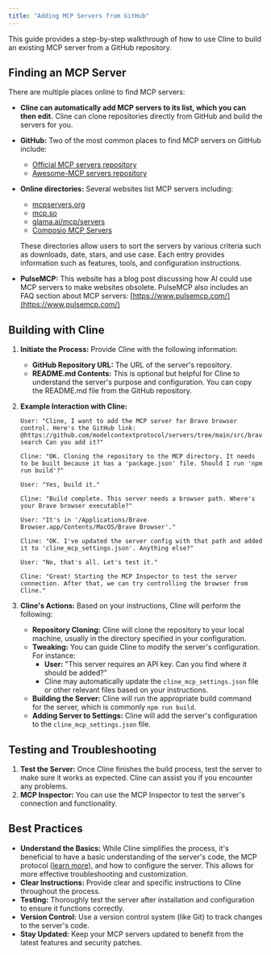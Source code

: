 ```yaml
---
title: "Adding MCP Servers from GitHub"
---
```


This guide provides a step-by-step walkthrough of how to use Cline to build an existing MCP server from a GitHub repository.

## **Finding an MCP Server**

There are multiple places online to find MCP servers:

-   **Cline can automatically add MCP servers to its list, which you can then edit.** Cline can clone repositories directly from GitHub and build the servers for you.
-   **GitHub:** Two of the most common places to find MCP servers on GitHub include:
    -   [Official MCP servers repository](https://github.com/modelcontextprotocol/servers)
    -   [Awesome-MCP servers repository](https://github.com/punkpeye/awesome-mcp-servers)
-   **Online directories:** Several websites list MCP servers including:

    -   [mcpservers.org](https://mcpservers.org/)
    -   [mcp.so](https://mcp.so/)
    -   [glama.ai/mcp/servers](https://glama.ai/mcp/servers)
    -   [Composio MCP Servers](https://mcp.composio.dev/)

    These directories allow users to sort the servers by various criteria such as downloads, date, stars, and use case. Each entry provides information such as features, tools, and configuration instructions.

-   **PulseMCP:** This website has a blog post discussing how AI could use MCP servers to make websites obsolete. PulseMCP also includes an FAQ section about MCP servers: [https://www.pulsemcp.com/](https://www.pulsemcp.com/)

## **Building with Cline**

1. **Initiate the Process:** Provide Cline with the following information:
    - **GitHub Repository URL:** The URL of the server's repository.
    - **README.md Contents:** This is optional but helpful for Cline to understand the server's purpose and configuration. You can copy the README.md file from the GitHub repository.
2. **Example Interaction with Cline:**

    ```
    User: "Cline, I want to add the MCP server for Brave browser control. Here's the GitHub link: @https://github.com/modelcontextprotocol/servers/tree/main/src/brave-search Can you add it?"

    Cline: "OK. Cloning the repository to the MCP directory. It needs to be built because it has a 'package.json' file. Should I run 'npm run build'?"

    User: "Yes, build it."

    Cline: "Build complete. This server needs a browser path. Where's your Brave browser executable?"

    User: "It's in '/Applications/Brave Browser.app/Contents/MacOS/Brave Browser'."

    Cline: "OK. I've updated the server config with that path and added it to 'cline_mcp_settings.json'. Anything else?"

    User: "No, that's all. Let's test it."

    Cline: "Great! Starting the MCP Inspector to test the server connection. After that, we can try controlling the browser from Cline."
    ```

3. **Cline's Actions:** Based on your instructions, Cline will perform the following:
    - **Repository Cloning:** Cline will clone the repository to your local machine, usually in the directory specified in your configuration.
    - **Tweaking:** You can guide Cline to modify the server's configuration. For instance:
        - **User:** "This server requires an API key. Can you find where it should be added?"
        - Cline may automatically update the `cline_mcp_settings.json` file or other relevant files based on your instructions.
    - **Building the Server:** Cline will run the appropriate build command for the server, which is commonly `npm run build`.
    - **Adding Server to Settings:** Cline will add the server's configuration to the `cline_mcp_settings.json` file.

## **Testing and Troubleshooting**

1. **Test the Server:** Once Cline finishes the build process, test the server to make sure it works as expected. Cline can assist you if you encounter any problems.
2. **MCP Inspector:** You can use the MCP Inspector to test the server's connection and functionality.

## **Best Practices**

-   **Understand the Basics:** While Cline simplifies the process, it's beneficial to have a basic understanding of the server's code, the MCP protocol ([learn more](/mcp/mcp-overview)), and how to configure the server. This allows for more effective troubleshooting and customization.
-   **Clear Instructions:** Provide clear and specific instructions to Cline throughout the process.
-   **Testing:** Thoroughly test the server after installation and configuration to ensure it functions correctly.
-   **Version Control:** Use a version control system (like Git) to track changes to the server's code.
-   **Stay Updated:** Keep your MCP servers updated to benefit from the latest features and security patches.
